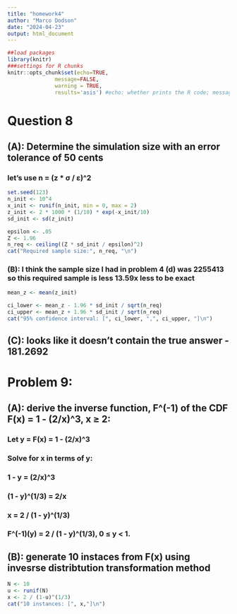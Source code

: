 ```yaml
---
title: "homework4"
author: "Marco Dodson"
date: "2024-04-23"
output: html_document
---
```


```r
##load packages
library(knitr)
###settings for R chunks
knitr::opts_chunk$set(echo=TRUE,
               message=FALSE,
               warning = TRUE,
               results='asis') #echo: whether prints the R code; message: whether shows the message outputs; warning: whether shows the warning messages; results: whether contain ## in front of the R output # nolint
```

# Question 8 
## (A): Determine the simulation size with an error tolerance of 50 cents 
### let's use n = (z * σ / ε)^2
```r
set.seed(123)
n_init <- 10^4 
x_init <- runif(n_init, min = 0, max = 2)
z_init <- 2 * 1000 * (1/10) * exp(-x_init/10)
sd_init <- sd(z_init)

epsilon <- .05
Z <- 1.96
n_req <- ceiling((Z * sd_init / epsilon)^2)
cat("Required sample size:", n_req, "\n")

```

### (B): I think the sample size I had in problem 4 (d) was 2255413 so this required sample is less 13.59x less to be exact


```r
mean_z <- mean(z_init)

ci_lower <- mean_z - 1.96 * sd_init / sqrt(n_req)
ci_upper <- mean_z + 1.96 * sd_init / sqrt(n_req)
cat("95% confidence interval: [", ci_lower, ",", ci_upper, "]\n")
```

## (C): looks like it doesn't contain the true answer -  181.2692



# Problem 9:
## (A): derive the inverse function,  F^(-1) of the CDF F(x) = 1 - (2/x)^3, x ≥ 2:
### Let y = F(x) = 1 - (2/x)^3
### Solve for x in terms of y:
### 1 - y = (2/x)^3
### (1 - y)^(1/3) = 2/x
### x = 2 / (1 - y)^(1/3)
### F^(-1)(y) = 2 / (1 - y)^(1/3), 0 ≤ y < 1.

## (B): generate 10 instaces from F(x) using invesrse distribtution transformation method
```r
N <- 10 
u <- runif(N)
x <- 2 / (1-u)^(1/3)
cat("10 instances: [", x,"]\n")
```
